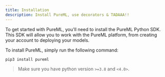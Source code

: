```yaml
---
title: Installation
description: Install PureML, use decorators & TADAAA!!
---
```


To get started with PureML, you'll need to install the PureML Python SDK. This SDK will allow you to work with the PureML platform, from creating your account to deploying your models.

To install PureML, simply run the following command:

<CodeGroup>

```bash >_ Terminal
pip3 install pureml
```

</CodeGroup>

> Make sure you have python version `>=3.8` and `<4.0>`.
